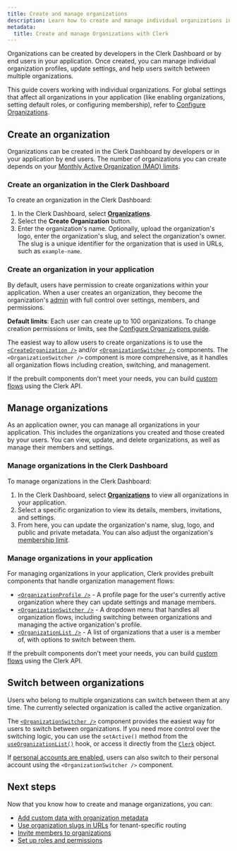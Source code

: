 ```yaml
---
title: Create and manage organizations
description: Learn how to create and manage individual organizations in the Clerk Dashboard and in your application.
metadata:
  title: Create and manage Organizations with Clerk
---
```


Organizations can be created by developers in the Clerk Dashboard or by end users in your application. Once created, you can manage individual organization profiles, update settings, and help users switch between multiple organizations.

This guide covers working with individual organizations. For global settings that affect all organizations in your application (like enabling organizations, setting default roles, or configuring membership), refer to [Configure Organizations](/docs/guides/organizations/configure).

## Create an organization

Organizations can be created in the Clerk Dashboard by developers or in your application by end users. The number of organizations you can create depends on your [Monthly Active Organization (MAO) limits](/docs/guides/organizations/overview#how-do-organizations-work).

### Create an organization in the Clerk Dashboard

To create an organization in the Clerk Dashboard:

1. In the Clerk Dashboard, select [**Organizations**](https://dashboard.clerk.com/~/organizations).
1. Select the **Create Organization** button.
1. Enter the organization's name. Optionally, upload the organization's logo, enter the organization's slug, and select the organization's owner. The slug is a unique identifier for the organization that is used in URLs, such as `example-name`.

### Create an organization in your application

By default, users have permission to create organizations within your application. When a user creates an organization, they become the organization's [admin](/docs/guides/organizations/control-access/roles-and-permissions#default-roles) with full control over settings, members, and permissions.

**Default limits**: Each user can create up to 100 organizations. To change creation permissions or limits, see the [Configure Organizations guide](/docs/guides/organizations/configure#user-created-organizations).

The easiest way to allow users to create organizations is to use the [`<CreateOrganization />`](/docs/reference/components/organization/create-organization) and/or [`<OrganizationSwitcher />`](/docs/reference/components/organization/organization-switcher) components. The `<OrganizationSwitcher />` component is more comprehensive, as it handles all organization flows including creation, switching, and management.

If the prebuilt components don't meet your needs, you can build [custom flows](/docs/guides/development/custom-flows/overview) using the Clerk API.

## Manage organizations

As an application owner, you can manage all organizations in your application. This includes the organizations you created and those created by your users. You can view, update, and delete organizations, as well as manage their members and settings.

### Manage organizations in the Clerk Dashboard

To manage organizations in the Clerk Dashboard:

1. In the Clerk Dashboard, select [**Organizations**](https://dashboard.clerk.com/~/organizations) to view all organizations in your application.
1. Select a specific organization to view its details, members, invitations, and settings.
1. From here, you can update the organization's name, slug, logo, and public and private metadata. You can also adjust the organization's [membership limit](/docs/guides/organizations/configure#membership-limits).

### Manage organizations in your application

For managing organizations in your application, Clerk provides prebuilt components that handle organization management flows:

- [`<OrganizationProfile />`](/docs/reference/components/organization/organization-profile) - A profile page for the user's currently active organization where they can update settings and manage members.
- [`<OrganizationSwitcher />`](/docs/reference/components/organization/organization-switcher) - A dropdown menu that handles all organization flows, including switching between organizations and managing the active organization's profile.
- [`<OrganizationList />`](/docs/reference/components/organization/organization-list) - A list of organizations that a user is a member of, with options to switch between them.

If the prebuilt components don't meet your needs, you can build [custom flows](/docs/guides/development/custom-flows/overview) using the Clerk API.

## Switch between organizations

Users who belong to multiple organizations can switch between them at any time. The currently selected organization is called the active organization.

The [`<OrganizationSwitcher />`](/docs/reference/components/organization/organization-switcher) component provides the easiest way for users to switch between organizations. If you need more control over the switching logic, you can use the `setActive()` method from the [`useOrganizationList()`](/docs/reference/hooks/use-organization-list) hook, or access it directly from the [`Clerk`](/docs/reference/javascript/clerk#set-active) object.

If [personal accounts are enabled](/docs/guides/organizations/configure#personal-accounts), users can also switch to their personal account using the `<OrganizationSwitcher />` component.

## Next steps

Now that you know how to create and manage organizations, you can:

- [Add custom data with organization metadata](/docs/guides/organizations/set-metadata)
- [Use organization slugs in URLs](/docs/guides/organizations/org-slugs-in-urls) for tenant-specific routing
- [Invite members to organizations](/docs/guides/organizations/add-members/invitations)
- [Set up roles and permissions](/docs/guides/organizations/control-access/roles-and-permissions)

